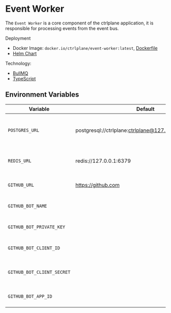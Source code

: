 # Event Worker

The `Event Worker` is a core component of the ctrlplane application, it is
responsible for processing events from the event bus.

Deployment

- Docker Image: `docker.io/ctrlplane/event-worker:latest`, [Dockerfile](https://github.com/sizzldev/ctrlplane/blob/main/apps/event-worker/Dockerfile)
- [Helm Chart](https://github.com/sizzldev/ctrlchart/blob/main/charts/event-worker)

Technology:

- [BullMQ](https://github.com/taskforcesh/bullmq)
- [TypeScript](https://www.typescriptlang.org/)

## Environment Variables

| Variable                   | Default                                                   | Description                                    | Optional |
| -------------------------- | --------------------------------------------------------- | ---------------------------------------------- | -------- |
| `POSTGRES_URL`             | postgresql://ctrlplane:ctrlplane@127.0.0.1:5432/ctrlplane | URL for connecting to the PostgreSQL database. | No       |
| `REDIS_URL`                | redis://127.0.0.1:6379                                    | URL for connecting to the Redis database.      | No       |
| `GITHUB_URL`               | https://github.com                                        | URL for GitHub integration.                    | Yes      |
| `GITHUB_BOT_NAME`          |                                                           | Name of the GitHub bot.                        | Yes      |
| `GITHUB_BOT_PRIVATE_KEY`   |                                                           | Private key for the GitHub bot.                | Yes      |
| `GITHUB_BOT_CLIENT_ID`     |                                                           | Client ID for the GitHub bot.                  | Yes      |
| `GITHUB_BOT_CLIENT_SECRET` |                                                           | Client secret for the GitHub bot.              | Yes      |
| `GITHUB_BOT_APP_ID`        |                                                           | App ID for the GitHub bot.                     | Yes      |
